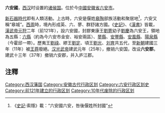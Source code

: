 '''六安國'''，[[西汉|西汉]]时设置的[[诸侯国|诸侯国]]。位於今[[中國|中國]][[安徽省|安徽省]][[六安市|六安市]]。

[[新石器時代|新石器時代]]即有人類活動。上古時，六安是偃姓[[皋陶|皋陶]]部族活動和聚居地<ref>《[[史記|史記]]·索隱》載：“六安國六安，咎後偃姓所封國”</ref>，六安又稱“皋城”。[[西周|西周]]時，境內形成英、六、蓼、群舒諸方國。《[[史記|史記]]》、《[[漢書|漢書]]》皆載，[[漢武帝|漢武帝]][[元狩|元狩]]二年（前121年），設六安國，封膠東康王[[劉寄|劉寄]]幼子[[刘庆_(六安王)|劉慶]]為六安王，領地為五縣：[[六縣|六縣]]（約為今六安市金安、裕安兩區）、[[蓼縣|蓼縣]]、[[安丰县_(西汉)|安豐縣]]、[[安風縣|安風縣]]、[[陽泉縣|陽泉縣]]（今霍邱一帶）。歷夷王[[刘禄_(六安王)|劉祿]]、繆王[[刘定_(六安王)|劉定]]、頃王[[刘光_(六安王)|劉光]]、[[刘育_(西汉)|刘育]]共五代，至[[新朝|新朝]]建國三年（11年）被[[王莽|王莽]]廢絕。[[汉光武帝|汉光武帝]]建武元年（25年），撤销六安国，改设'''六安郡'''。建武十三年（37年）撤销六安郡，并入庐江郡。

==注釋==
<div class="references-small">
<references />
</div>
{{西汉行政区划|nocat}}
{{西汉行政区划小作品}}
[[Category:西汉藩国|Category:西汉藩国]]
[[Category:安徽古代行政区划|Category:安徽古代行政区划]]
[[Category:六安行政区划史|Category:六安行政区划史]]
[[Category:前121年建立的行政区划|Category:前121年建立的行政区划]]
[[Category:10年代废除的行政区划|Category:10年代废除的行政区划]]